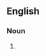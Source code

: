 {{also|déprédations}}

==English==

===Noun===
{{head|en|noun plural form}}

# {{plural of|depredation|lang=en}}